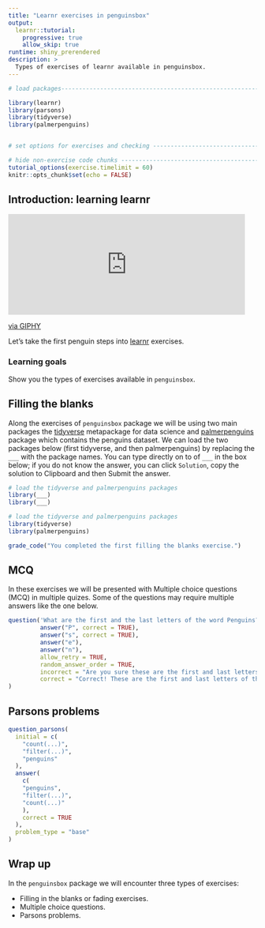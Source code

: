 ```yaml
---
title: "Learnr exercises in penguinsbox"
output:
  learnr::tutorial:
    progressive: true
    allow_skip: true
runtime: shiny_prerendered
description: >
  Types of exercises of learnr available in penguinsbox.
---
```


<!-- Add JavaScript code for making the exercise code larger -->
<script language="JavaScript" src="js/exercise-font-size.js"></script>

```r
# load packages-----------------------------------------------------------------

library(learnr)
library(parsons)
library(tidyverse)
library(palmerpenguins)


# set options for exercises and checking ---------------------------------------

# hide non-exercise code chunks ------------------------------------------------
tutorial_options(exercise.timelimit = 60)
knitr::opts_chunk$set(echo = FALSE)
```

## Introduction: learning learnr

<iframe src="https://giphy.com/embed/l0E9CrSVVI3g4" width="480" height="204" frameBorder="0" class="giphy-embed" allowFullScreen></iframe><p><a href="https://giphy.com/gifs/movie-film-cute-l0E9CrSVVI3g4">via GIPHY</a></p>

Let's take the first penguin steps into [learnr](https://github.com/rstudio/learnr) exercises.

### Learning goals

Show you the types of exercises available in `penguinsbox`.


## Filling the blanks

Along the exercises of `penguinsbox` package we will be using two main packages the [tidyverse](https://www.tidyverse.org/) metapackage for data science and [palmerpenguins](https://github.com/allisonhorst/palmerpenguins/) package which contains the penguins dataset. We can load the two packages below (first tidyverse, and then palmerpenguins) by replacing the `___` with the package names. You can type directly on to of `___` in the box below; if you do not know the answer, you can click `Solution`, copy the solution to Clipboard and then Submit the answer.

```r
# load the tidyverse and palmerpenguins packages
library(___)
library(___)
```

```r
# load the tidyverse and palmerpenguins packages
library(tidyverse)
library(palmerpenguins)
```

```r
grade_code("You completed the first filling the blanks exercise.")
```

## MCQ

In these exercises we will be presented with Multiple choice questions (MCQ) in multiple quizes. Some of the questions may require multiple answers like the one below.

```r
question('What are the first and the last letters of the word Penguins? (select BOTH first and last lettes)',
         answer("P", correct = TRUE),
         answer("s", correct = TRUE),
         answer("e"),
         answer("n"),
         allow_retry = TRUE,
         random_answer_order = TRUE,
         incorrect = "Are you sure these are the first and last letters of the word Penguins?",
         correct = "Correct! These are the first and last letters of the word Penguins"
)
```

## Parsons problems
```r
question_parsons(
  initial = c(
    "count(...)",
    "filter(...)",
    "penguins"
  ),
  answer(
    c(
    "penguins",
    "filter(...)",
    "count(...)"
    ),
    correct = TRUE
  ),
  problem_type = "base"
)
```


## Wrap up

In the `penguinsbox` package we will encounter three types of exercises:

- Filling in the blanks or fading exercises. 
- Multiple choice questions.
- Parsons problems.